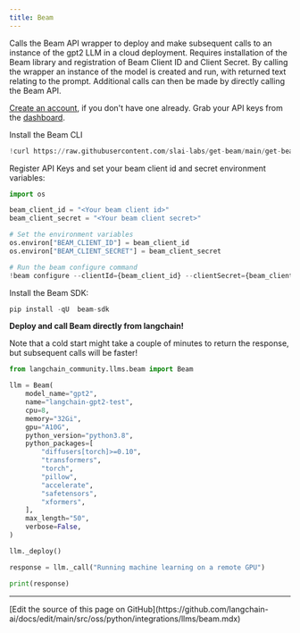 ```yaml
---
title: Beam
---
```


Calls the Beam API wrapper to deploy and make subsequent calls to an instance of the gpt2 LLM in a cloud deployment. Requires installation of the Beam library and registration of Beam Client ID and Client Secret. By calling the wrapper an instance of the model is created and run, with returned text relating to the prompt. Additional calls can then be made by directly calling the Beam API.

[Create an account](https://www.beam.cloud/), if you don't have one already. Grab your API keys from the [dashboard](https://www.beam.cloud/dashboard/settings/api-keys).

Install the Beam CLI

```python
!curl https://raw.githubusercontent.com/slai-labs/get-beam/main/get-beam.sh -sSfL | sh
```

Register API Keys and set your beam client id and secret environment variables:

```python
import os

beam_client_id = "<Your beam client id>"
beam_client_secret = "<Your beam client secret>"

# Set the environment variables
os.environ["BEAM_CLIENT_ID"] = beam_client_id
os.environ["BEAM_CLIENT_SECRET"] = beam_client_secret

# Run the beam configure command
!beam configure --clientId={beam_client_id} --clientSecret={beam_client_secret}
```

Install the Beam SDK:

```python
pip install -qU  beam-sdk
```

**Deploy and call Beam directly from langchain!**

Note that a cold start might take a couple of minutes to return the response, but subsequent calls will be faster!

```python
from langchain_community.llms.beam import Beam

llm = Beam(
    model_name="gpt2",
    name="langchain-gpt2-test",
    cpu=8,
    memory="32Gi",
    gpu="A10G",
    python_version="python3.8",
    python_packages=[
        "diffusers[torch]>=0.10",
        "transformers",
        "torch",
        "pillow",
        "accelerate",
        "safetensors",
        "xformers",
    ],
    max_length="50",
    verbose=False,
)

llm._deploy()

response = llm._call("Running machine learning on a remote GPU")

print(response)
```

---

<Callout icon="pen-to-square" iconType="regular">
  [Edit the source of this page on GitHub](https://github.com/langchain-ai/docs/edit/main/src/oss/python/integrations/llms/beam.mdx)
</Callout>
